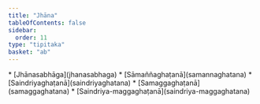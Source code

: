 ```yaml
---
title: "Jhāna"
tableOfContents: false
sidebar:
  order: 11
type: "tipitaka"
basket: "ab"
---
```



<DynamicBreadcrumb />



<TableOfContents>
* [Jhānasabhāga](jhanasabhaga)
* [Sāmaññaghaṭanā](samannaghatana)
* [Saindriyaghaṭanā](saindriyaghatana)
* [Samaggaghaṭanā](samaggaghatana)
* [Saindriya-maggaghaṭanā](saindriya-maggaghatana)
</TableOfContents>